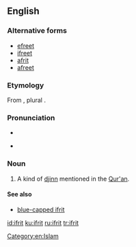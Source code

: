 ==English==

===Alternative forms===
* [[efreet]]
* [[ifreet]]
* [[afrit]]
* [[afreet]]

===Etymology===
From {{etyl|ar|en}} {{m|ar|عفريت}}, plural {{m|ar|عفاريت}}.

===Pronunciation===
* {{IPA|lang=en|/ɨˈfɹiːt/}}
* {{a|nonstandard|spelling pronunciation}} {{IPA|lang=en|/ˈɪf.ɹᵻt/}}

===Noun===
{{en-noun}}
{{wikipedia}}

# A kind of [[djinn]] mentioned in the [[Qur'an]].

====See also====
* [[blue-capped ifrit]]

[[Category:en:Islam]]

[[id:ifrit]]
[[ku:ifrit]]
[[ru:ifrit]]
[[tr:ifrit]]